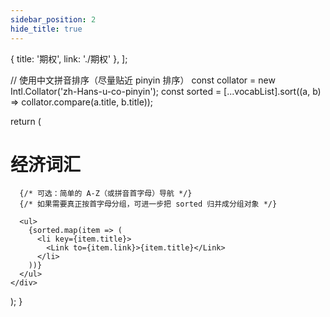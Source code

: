 ```yaml
---
sidebar_position: 2
hide_title: true
---
```



  { title: '期权', link: './期权' },
];

  // 使用中文拼音排序（尽量贴近 pinyin 排序）
  const collator = new Intl.Collator('zh-Hans-u-co-pinyin');
  const sorted = [...vocabList].sort((a, b) => collator.compare(a.title, b.title));

  return (
    <div>
      <h1>经济词汇</h1>

      {/* 可选：简单的 A-Z（或拼音首字母）导航 */}
      {/* 如果需要真正按首字母分组，可进一步把 sorted 归并成分组对象 */}

      <ul>
        {sorted.map(item => (
          <li key={item.title}>
            <Link to={item.link}>{item.title}</Link>
          </li>
        ))}
      </ul>
    </div>
  );
}

